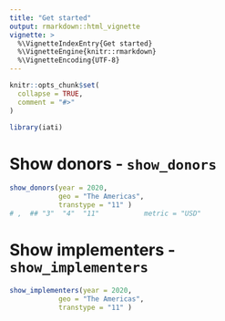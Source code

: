 ```yaml
---
title: "Get started"
output: rmarkdown::html_vignette
vignette: >
  %\VignetteIndexEntry{Get started}
  %\VignetteEngine{knitr::rmarkdown}
  %\VignetteEncoding{UTF-8}
---
```


```r
knitr::opts_chunk$set(
  collapse = TRUE,
  comment = "#>"
)
```

```r
library(iati)
```

<!-- This vignette is generated by fusen: do not edit by hand -->

<!-- Run this 'development' chunk -->
<!-- Store every call to library() that you need to explore your functions -->


<!--
 You need to run the 'description' chunk in the '0-dev_history.Rmd' file before continuing your code there.

If it is the first time you use {fusen}, after 'description', you can directly run the last chunk of the present file with inflate() inside.
--> 



# Show donors  - `show_donors`

<!--
Create a chunk for the core of the function

- The chunk needs to be named `function` at least
- It contains the code of a documented function
- The chunk can also be named `function-show_donors` to make it easily
findable in your Rmd
- Let the `@examples` part empty, and use the next `examples` chunk instead

After inflating the template

-  This function code will be added in a new file in the "R/" directory
-->


<!--
Create a chunk with an example of use for your function

- The chunk needs to be named `examples` at least
- It contains working examples of your function
- The chunk is better be named `examples-show_donors` to be handled
correctly when inflated as a vignette

After inflating the template

-  This example will be added in the '@examples' part of our function above in the "R/" directory
- This example will be added in the vignette created from this Rmd template
-->


```r
show_donors(year = 2020,
            geo = "The Americas",
            transtype = "11" )
# ,  ## "3"  "4"  "11"           metric = "USD"
```

<!--
Create a chunk with a test of use for your function

- The chunk needs to be named `tests` at least
- It contains working tests of your function
- The chunk is better be named `tests-show_donors` to be handled
correctly when inflated as a vignette

After inflating the template

-  This test code will be added in the "tests/testthat/" directory


 tests-show_donors,echo=FALSE,  message=FALSE, warning=FALSE}

# test_that("is_testing_possible", {

# 

# })

```-->



 


# Show implementers  - `show_implementers`

 

```r
show_implementers(year = 2020,
            geo = "The Americas",
            transtype = "11" ) 
```

<!--

# There can be development actions

Create a chunk with 'development' actions

- The chunk needs to be named `development` or `dev`
- It contains functions that are used for package development only
- Note that you may want to store most of these functions in the 0-dev_history.Rmd file

These are only included in the present flat template file, their content will not be part of the package anywhere else.
-->



